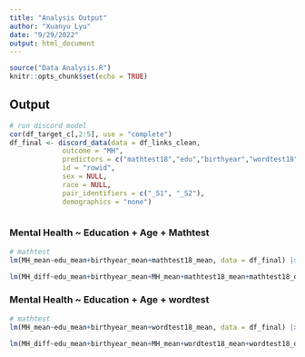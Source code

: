 ```yaml
---
title: "Analysis Output"
author: "Xuanyu Lyu"
date: "9/29/2022"
output: html_document
---
```


```r
source("Data Analysis.R")
knitr::opts_chunk$set(echo = TRUE)
```

## Output


```r
# run discord model
cor(df_target_c[,2:5], use = "complete")
df_final <- discord_data(data = df_links_clean,
             outcome = "MH",
             predictors = c("mathtest18","edu","birthyear","wordtest18"),
             id = "rowid",
             sex = NULL,
             race = NULL,
             pair_identifiers = c("_S1", "_S2"),
             demographics = "none")



```

### Mental Health ~ Education + Age + Mathtest
```r
# mathtest 
lm(MH_mean~edu_mean+birthyear_mean+mathtest18_mean, data = df_final) |> prettify_regression_results()

lm(MH_diff~edu_mean+birthyear_mean+MH_mean+mathtest18_mean+mathtest18_diff, data = df_final) |> prettify_regression_results()
```

### Mental Health ~ Education + Age + wordtest
```r
# mathtest 
lm(MH_mean~edu_mean+birthyear_mean+wordtest18_mean, data = df_final) |> prettify_regression_results()

lm(MH_diff~edu_mean+birthyear_mean+MH_mean+wordtest18_mean+wordtest18_diff, data = df_final) |> prettify_regression_results()
```
